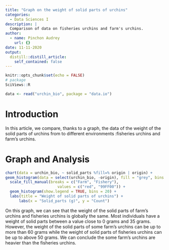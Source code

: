```yaml
---
title: "Graph on the weight of solid parts of urchins"
categories: 
  - Data Sciences I 
description: |
  Comparison of data on fisheries urchins and farm's urchins.
author:
  - name: Pinchon Audrey
    url: {}
date: 11-11-2020
output:
  distill::distill_article:
    self_contained: false
---
```


```r
knitr::opts_chunk$set(echo = FALSE)
# package
SciViews::R
```

```r
data <- read("urchin_bio", package = "data.io")
```


# **Introduction**
In this article, we compare, thanks to a graph, the data of the weight of the solid parts of urchins from to different environments  :fisheries urchins and farm's urchins. 


# **Graph and Analysis**

```r
chart(data = urchin_bio, ~ solid_parts %fill=% origin | origin) +
geom_histogram(data = select(urchin_bio, -origin), fill = "grey", bins = 20) + 
  scale_fill_manual(breaks = c("Farm", "Fishery"), 
                       values = c("red", "99FF00")) +
  geom_histogram(show.legend = TRUE, bins = 20) +
  labs(title = "Weight of solid parts of urchins") +
      labs(x = "Solid_parts (g)", y = "Count") 
```
On this graph, we can see that the weight of the solid parts of farm's urchins and fisheries urchins is globally the same. Most individuals have a weight of solid parts between a value close to 0 grams and 35 grams. However, the weight of the solid parts of some farm's urchins can be up to more than 60 grams while the weight of solid parts of fisheries urchins can be up to above 50 grams. We can conclude the some farm's urchins are heavier than the fisheries urchins.




